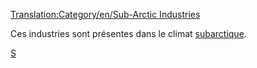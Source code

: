 [[Translation:Category/en/Sub-Arctic Industries]]

Ces industries sont présentes dans le climat [[fr/Manual/Climat#subarctique|subarctique]].

[[Category:fr/Industries|S]]